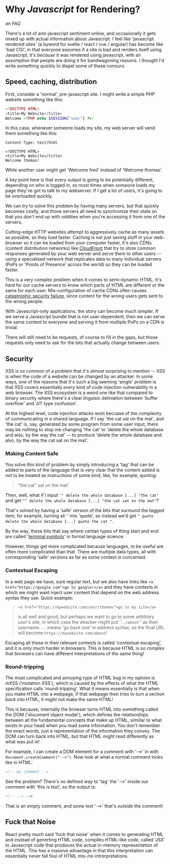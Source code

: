# Why *Javascript* for Rendering?
*an FAQ*

There's a lot of anti-javascript sentiment online, and occasionally it gets mixed up with actual information about Javascript. I feel like 'javascript rendered sites' (a byword for svelte / react / vue / angular) has become like 'bad CGI', in that everyone assumes if a site is bad and renders itself using Javascript, it's *because* it was rendered using javascript, with an assumption that people are doing it for bandwagoning reasons. I thought I'd write something quickly to dispel some of these rumours.

## Speed, caching, distribution

First, consider a 'normal', pre-javascript site. I might write a simple PHP website something like this:

```PHP filename=index.php
<!DOCTYPE HTML>
<title>My Website</title>
Welcome <?PHP echo $SESSION["user"] ?>!
```

In this case, whenever someone loads my site, my web server will send them something like this:

```HTTP
Content-Type: text/html

<!DOCTYPE HTML>
<title>My Website</title>
Welcome thomas!
```

While another user might get 'Welcome fred' instead of 'Welcome thomas'.

A key point here is that every output is going to be potentially different, depending on who is logged in, so most times when someone loads my page they've got to talk to my webserver. If I get a lot of users, it's going to be overloaded quickly.

We can try to solve this problem by having many servers, but that quickly becomes costly, and those servers all need to synchronize their state so that you don't end up with oddities when you're accessing it from one of the servers.

Cutting-edge HTTP websites attempt to aggressively cache as many assets as possible, so they load faster. Caching is not just saving stuff in your web-browser so it can be loaded from your computer faster, it's also CDNs (content distribution networks) like [CloudFront] that try to store common responses generated by your web server and serve them to other users -- using a specialised network that replicates data to many individual servers (PoPs or 'Points of Presence' across the world) so they can be loaded faster.

[CloudFront]: https://en.wikipedia.org/wiki/Amazon_CloudFront

This is a very complex problem when it comes to semi-dynamic HTML. It's hard for our cache servers to know which parts of HTML are different or the same for each user. Mis-configuration of cache CDNs often causes [catastrophic security failure][steam session fuckup], since content for the wrong users gets sent to the wrong people.

[steam session fuckup]: https://www.theregister.com/2015/12/30/steam_security_blip_explained/

With Javascript-only applications, the story can become much simpler. If we serve a Javascript bundle that is not user-dependent, then we can serve the same content to everyone and serving it from multiple PoPs on a CDN is trivial.

There will still need to be requests, of course to fill in the gaps, but those requests only need to ask for the bits that actually change between users.

## Security

XSS is so common of a problem that it's almost surprising to mention -- XSS is when the code of a website can be changed by an attacker. In some ways, one of the reasons that it's such a big seeming 'single' problem is that XSS covers essentially *every* kind of code injection vulnerability in a web browser. The XSS ecosystem is a weird one like that compared to binary security where there's a clear linguisic deliniation between 'buffer overflow' and 'JIT type confusion'.

At the highest level, code injection attacks exist becuase of the complexity of communicating in a shared language. If I say 'the cat sat on the mat', and 'the cat' is, say, generated by some program from some user input, there may be nothing to stop me changing 'the cat' to 'delete the whole database and also, by the way the cat' -- to produce 'delete the whole database and also, by the way the cat sat on the mat'.


### Making Content Safe

You solve this kind of problem by simply introducing a 'tag' that can be added to parts of the language that is very clear that the content added is not to be treated as instructions of some kind, like, for example, quoting:

> "the cat" sat on the mat'

Then, well, what if I input `'" delete the whole database [...] "the cat'` and get `"" delete the whole database [...] "the cat sat on the mat"`?

That's solved by having a 'safe' version of the bits that surround the tagged item, for example, turning all `"` into 'quote', so instead we'd get `" quote delete the whole database [...] quote the cat "`.

By the way, these bits that say where certian types of thing start and end are called '[terminal symbols]' in formal language science.

[terminal symbols]: https://en.wikipedia.org/wiki/Terminal_and_nonterminal_symbols#Terminal_symbols

However, things get more complicated because languages, to be useful are often more complicated than that. There are multiple data types, all with corresponding 'safe' versions as far as some context is concerned.

### Contextual Escaping

In a web page we have, sure regular text, but we also have links like `<a href="https://google.com">go to google!</a>` and they have contexts in which we might want inject user content that depend on the web address syntax they use. Quick example:

> `<a href="https://mywebsite.com/user/thomas">go to my site</a>`
>
> is all well and good, but perhaps we want to go to some *arbitrary user*'s site, in which case the attacker might put '`../about`'' as their username. `..` means 'go back one' in address syntax, so the final URL will become `https://mywebsite.com/about`!

Escaping all these in their relevant contexts is called 'contextual escaping', and it is only *much* harder in browsers. This is because HTML is *so complex* that browsers can have different interpretations of the same thing!

### Round-tripping

The most complicated and annoying type of HTML bug in my opinion is mXSS ('mutation XSS'), which is caused by the effects of what the HTML specification calls 'round-tripping'. What it means essentially is that when you make HTML into a webpage, if that webpage then tries to turn a section *back* into HTML, it *might* not make the same HTML!

This is because, internally the browser turns HTML into something called the DOM ('document object model'), which defines the relationships between all the fundamental concepts that make up HTML, simiilar to what exists in your head when you read some information. You don't remember the exact words, just a representation of the information they convey. The DOM can turn back into HTML, but that HTML might read differently as what was put in!

For example, I can create a DOM element for a comment with '-->' in with `document.createComment("-->")`. Now look at what a normal comment looks like in HTML:

```HTML
<!-- my comment -->
```

See the problem? There's no defined way to 'tag' the '-->' inside our comment with 'this is text', so the output is:

```HTML
<!-- --> -->
```

That is an empty comment, and some text '-->' that's *outside* the comment!

## Fuck that Noise

React pretty much said 'fuck that noise' when it comes to generating HTML and instead of generting HTML code, compiles HTML-like code, called 'JSX' to Javascript code that produces the actual in-memory representation of the HTML. This has a massive advantage in that this interpretation can essentially *never* fall foul of HTML mis-/re-intrerpretations.







